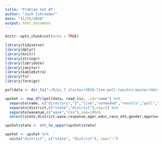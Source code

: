 ```yaml
---
title: 'Problem Set #7'
author: "Jack Schroeder"
date: "11/15/2018"
output: html_document
---
```


```r
knitr::opts_chunk$set(echo = TRUE)

library(tidyverse)
library(dplyr)
library(knitr)
library(stringr)
library(lubridate)
library(janitor)
library(kableExtra)
library(fs)
library(foreign)

polldata <- dir_ls("~/R/ps_7_starter/2018-live-poll-results-master/data/")

upshot <- map_dfr(polldata, read_csv, .id="name") %>% 
  separate(name, c("directory","2","live","unneeded","results","poll","district","wavenum"),sep="-")%>% 
  separate(district,c("state","district"),sep=2) %>% 
  separate(wavenum,c("wave","csv"),sep=1)%>% 
  select(state,district,wave,response,ager,educ,race_eth,gender,approve)

upshot$state <- str_to_upper(upshot$state)

upshot <- upshot %>% 
  unite("district", c("state", "district"), sep="-")
```